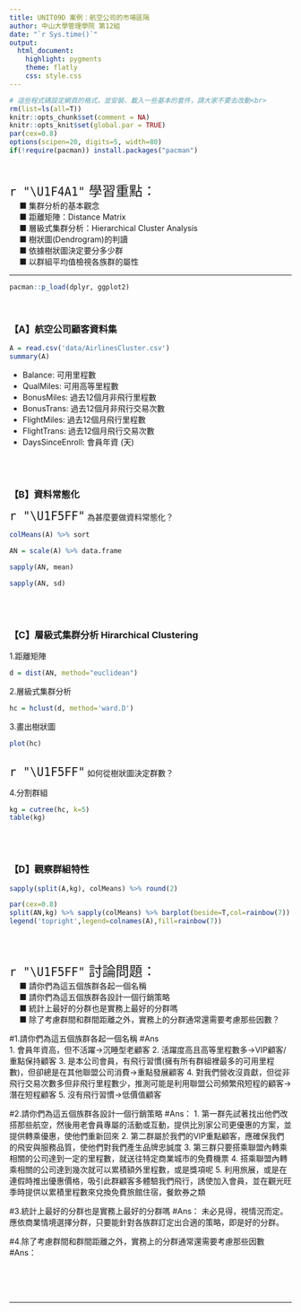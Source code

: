 ```yaml
---
title: UNIT09D 案例：航空公司的市場區隔
author: 中山大學管理學院 第12組
date: "`r Sys.time()`"
output: 
  html_document:
    highlight: pygments
    theme: flatly
    css: style.css
---
```


```r
# 這些程式碼設定網頁的格式，並安裝、載入一些基本的套件，請大家不要去改動<br>
rm(list=ls(all=T))
knitr::opts_chunk$set(comment = NA)
knitr::opts_knit$set(global.par = TRUE)
par(cex=0.8)
options(scipen=20, digits=5, width=80)
if(!require(pacman)) install.packages("pacman")
```
<br>

<p class="wwl">
<span style="font-size:24px">`r "\U1F4A1"` 學習重點：</span><br>
&emsp; ■ 集群分析的基本觀念<br>
&emsp; ■ 距離矩陣：Distance Matrix<br>
&emsp; ■ 層級式集群分析：Hierarchical Cluster Analysis<br>
&emsp; ■ 樹狀圖(Dendrogram)的判讀<br>
&emsp; ■ 依據樹狀圖決定要分多少群<br>
&emsp; ■ 以群組平均值檢視各族群的屬性<br>
</p class="wwl">

<hr>

```r
pacman::p_load(dplyr, ggplot2)
```
<br>

### 【A】航空公司顧客資料集

```r
A = read.csv('data/AirlinesCluster.csv')
summary(A)
```

+ Balance: 可用里程數
+ QualMiles: 可用高等里程數
+ BonusMiles: 過去12個月非飛行里程數
+ BonusTrans: 過去12個月非飛行交易次數
+ FlightMiles: 過去12個月飛行里程數
+ FlightTrans: 過去12個月飛行交易次數
+ DaysSinceEnroll: 會員年資 (天)


<br><br>

### 【B】資料常態化

<span style="font-size:24px">`r "\U1F5FF"`</span>
為甚麼要做資料常態化？<br>
```r
colMeans(A) %>% sort
```

```r
AN = scale(A) %>% data.frame
```

```r
sapply(AN, mean)
```

```r
sapply(AN, sd)
```

<br><br>

### 【C】層級式集群分析 Hirarchical Clustering  

1.距離矩陣
```r
d = dist(AN, method="euclidean")
```

2.層級式集群分析
```r
hc = hclust(d, method='ward.D')
```

3.畫出樹狀圖
```r
plot(hc)
```
<br>
<span style="font-size:24px">`r "\U1F5FF"`</span>
如何從樹狀圖決定群數？<br>

4.分割群組 
```r
kg = cutree(hc, k=5)
table(kg)
```

<br><br>

### 【D】觀察群組特性

```r
sapply(split(A,kg), colMeans) %>% round(2) 
```

```r
par(cex=0.8)
split(AN,kg) %>% sapply(colMeans) %>% barplot(beside=T,col=rainbow(7))
legend('topright',legend=colnames(A),fill=rainbow(7))
```

<br><br>

<p class="qiz">
<span style="font-size:24px">`r "\U1F5FF"` 討論問題：</span><br>
&emsp; ■ 請你們為這五個族群各起一個名稱<br>
&emsp; ■ 請你們為這五個族群各設計一個行銷策略<br>
&emsp; ■ 統計上最好的分群也是實務上最好的分群嗎<br>
&emsp; ■ 除了考慮群間和群間距離之外，實務上的分群通常還需要考慮那些因數？<br>
</p class="qiz">


#1.請你們為這五個族群各起一個名稱
#Ans   
1. 會員年資高，但不活躍→沉睡型老顧客
2. 活躍度高且高等里程數多→VIP顧客/重點保持顧客
3. 是本公司會員，有飛行習慣(擁有所有群組裡最多的可用里程數)，但卻總是在其他聯盟公司消費→重點發展顧客
4. 對我們營收沒貢獻，但從非飛行交易次數多但非飛行里程數少，推測可能是利用聯盟公司頻繁飛短程的顧客→潛在短程顧客
5. 沒有飛行習慣→低價值顧客

#2.請你們為這五個族群各設計一個行銷策略
#Ans：
1.  第一群先試著找出他們改搭那些航空，然後用老會員專屬的活動或互動，提供比別家公司更優惠的方案，並提供轉乘優惠，使他們重新回來
2.  第二群屬於我們的VIP重點顧客，應確保我們的飛安與服務品質，使他們對我們產生品牌忠誠度
3.  第三群只要搭乘聯盟內轉乘相關的公司達到一定的里程數，就送往特定商業城市的免費機票
4.  搭乘聯盟內轉乘相關的公司達到幾次就可以累積額外里程數，或是獎項呢
5.  利用旅展，或是在連假時推出優惠價格，吸引此群顧客多體驗我們飛行，誘使加入會員，並在觀光旺季時提供以累積里程數來兌換免費旅館住宿，餐飲券之類

#3.統計上最好的分群也是實務上最好的分群嗎
#Ans：
未必見得，視情況而定。應依商業情境選擇分群，只要能針對各族群訂定出合適的策略，即是好的分群。

#4.除了考慮群間和群間距離之外，實務上的分群通常還需要考慮那些因數
#Ans：

<br><br><br><hr>

